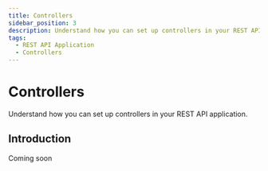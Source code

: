 ```yaml
---
title: Controllers
sidebar_position: 3
description: Understand how you can set up controllers in your REST API application.
tags:
  - REST API Application
  - Controllers
---
```


# Controllers

Understand how you can set up controllers in your REST API application.

## Introduction

Coming soon

